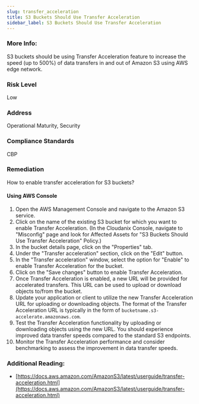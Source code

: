 ```yaml
---
slug: transfer_acceleration
title: S3 Buckets Should Use Transfer Acceleration
sidebar_label: S3 Buckets Should Use Transfer Acceleration
---
```


### More Info:

S3 buckets should be using Transfer Acceleration feature to increase the speed (up to 500%) of data transfers in and out of Amazon S3 using AWS edge network.

### Risk Level

Low

### Address

Operational Maturity, Security

### Compliance Standards

CBP

### Remediation

How to enable transfer acceleration for S3 buckets?

#### Using AWS Console

1. Open the AWS Management Console and navigate to the Amazon S3 service.
2. Click on the name of the existing S3 bucket for which you want to enable Transfer Acceleration.
    (In the Cloudanix Console, navigate to "Misconfig" page and look for Affected Assets for "S3 Buckets Should Use Transfer Acceleration" Policy.)
3. In the bucket details page, click on the "Properties" tab.
4. Under the "Transfer acceleration" section, click on the "Edit" button.
5. In the "Transfer acceleration" window, select the option for "Enable" to enable Transfer Acceleration for the bucket.
6. Click on the "Save changes" button to enable Transfer Acceleration.
7. Once Transfer Acceleration is enabled, a new URL will be provided for accelerated transfers. This URL can be used to upload or download objects to/from the bucket.
8. Update your application or client to utilize the new Transfer Acceleration URL for uploading or downloading objects. The format of the Transfer Acceleration URL is typically in the form of `bucketname.s3-accelerate.amazonaws.com`.
9. Test the Transfer Acceleration functionality by uploading or downloading objects using the new URL. You should experience improved data transfer speeds compared to the standard S3 endpoints.
10. Monitor the Transfer Acceleration performance and consider benchmarking to assess the improvement in data transfer speeds.

### Additional Reading:

- [https://docs.aws.amazon.com/AmazonS3/latest/userguide/transfer-acceleration.html](https://docs.aws.amazon.com/AmazonS3/latest/userguide/transfer-acceleration.html) 

